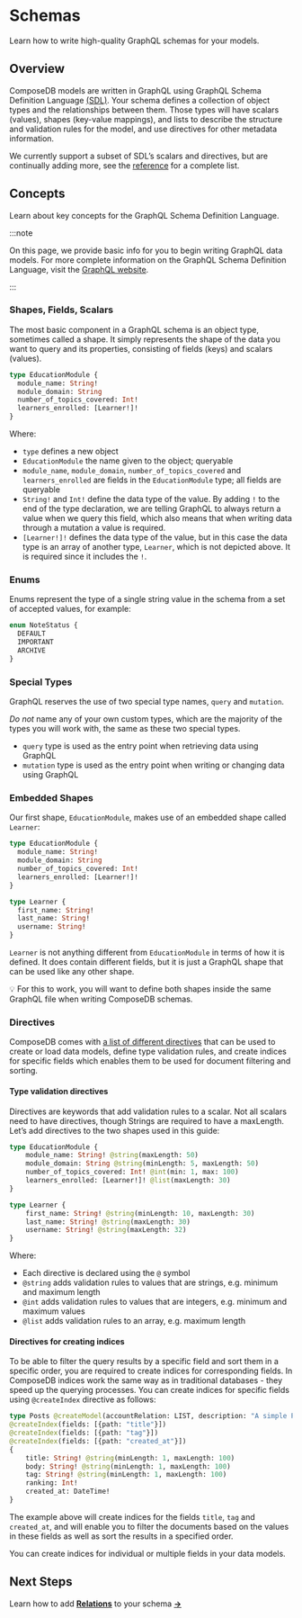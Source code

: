 # Schemas

Learn how to write high-quality GraphQL schemas for your models.

## Overview

ComposeDB models are written in GraphQL using GraphQL Schema Definition Language [(SDL)](https://graphql.org/learn/schema/). Your schema defines a collection of object types and the relationships between them. Those types will have scalars (values), shapes (key-value mappings), and lists to describe the structure and validation rules for the model, and use directives for other metadata information.

We currently support a subset of SDL’s scalars and directives, but are continually adding more, see the [reference](../../api/sdl/scalars.mdx) for a complete list.

## Concepts

Learn about key concepts for the GraphQL Schema Definition Language.

:::note

On this page, we provide basic info for you to begin writing GraphQL data models. For more complete information on the GraphQL Schema Definition Language, visit the [GraphQL website](https://graphql.org/learn/schema/).

:::

### Shapes, Fields, Scalars

The most basic component in a GraphQL schema is an object type, sometimes called a shape. It simply represents the shape of the data you want to query and its properties, consisting of fields (keys) and scalars (values).

```graphql
type EducationModule {
  module_name: String!
  module_domain: String
  number_of_topics_covered: Int!
  learners_enrolled: [Learner!]!
}
```

Where:

- `type` defines a new object
- `EducationModule` the name given to the object; queryable
- `module_name`, `module_domain`, `number_of_topics_covered` and `learners_enrolled` are fields in the `EducationModule` type; all fields are queryable
- `String!` and `Int!` define the data type of the value. By adding `!` to the end of the type declaration, we are telling GraphQL to always return a value when we query this field, which also means that when writing data through a mutation a value is required.
- `[Learner!]!` defines the data type of the value, but in this case the data type is an array of another type, `Learner`, which is not depicted above. It is required since it includes the `!`.

### Enums

Enums represent the type of a single string value in the schema from a set of
accepted values, for example:

```graphql
enum NoteStatus {
  DEFAULT
  IMPORTANT
  ARCHIVE
}
```

### Special Types

GraphQL reserves the use of two special type names, `query` and `mutation`.

_Do not_ name any of your own custom types, which are the majority of the types you will work with, the same as these two special types.

- `query` type is used as the entry point when retrieving data using GraphQL
- `mutation` type is used as the entry point when writing or changing data using GraphQL

### Embedded Shapes

Our first shape, `EducationModule`, makes use of an embedded shape called `Learner`:

```graphql
type EducationModule {
  module_name: String!
  module_domain: String
  number_of_topics_covered: Int!
  learners_enrolled: [Learner!]!
}

type Learner {
  first_name: String!
  last_name: String!
  username: String!
}
```

`Learner` is not anything different from `EducationModule` in terms of how it is defined. It does contain different fields, but it is just a GraphQL shape that can be used like any other shape.

💡 For this to work, you will want to define both shapes inside the same GraphQL file when writing ComposeDB schemas. 

### Directives

ComposeDB comes with [a list of different directives](../../api/sdl/directives.mdx) that can be used to create or load data models, define type validation rules, and create indices 
for specific fields which enables them to be used for document filtering and sorting. 

#### Type validation directives

Directives are keywords that add validation rules to a scalar. Not all scalars need to have directives, though Strings are required to have a maxLength. Let’s add directives to the two shapes used in this guide:

```graphql
type EducationModule {
	module_name: String! @string(maxLength: 50)
	module_domain: String @string(minLength: 5, maxLength: 50)
	number_of_topics_covered: Int! @int(min: 1, max: 100)
	learners_enrolled: [Learner!]! @list(maxLength: 30)
}

type Learner {
	first_name: String! @string(minLength: 10, maxLength: 30)
	last_name: String! @string(maxLength: 30) 
	username: String! @string(maxLength: 32)
}
```

Where:

- Each directive is declared using the `@` symbol
- `@string` adds validation rules to values that are strings, e.g. minimum and maximum length
- `@int` adds validation rules to values that are integers, e.g. minimum and maximum values
- `@list` adds validation rules to an array, e.g. maximum length


#### Directives for creating indices 

To be able to filter the query results by a specific field and sort them in a specific order, 
you are required to create indices for corresponding fields. In ComposeDB indices work the 
same way as in traditional databases - they speed up the querying processes. You can create indices 
for specific fields using `@createIndex` directive as follows:

```graphql
type Posts @createModel(accountRelation: LIST, description: "A simple Post")
@createIndex(fields: [{path: "title"}])
@createIndex(fields: [{path: "tag"}])
@createIndex(fields: [{path: "created_at"}])
{
    title: String! @string(minLength: 1, maxLength: 100)
    body: String! @string(minLength: 1, maxLength: 100)
    tag: String! @string(minLength: 1, maxLength: 100)
    ranking: Int!
    created_at: DateTime!
}
```

The example above will create indices for the fields `title`, `tag` and `created_at`, and will enable you to filter the documents based on the values in these fields as well as sort the results in a specified order. 

You can create indices for individual or multiple fields in your data models.


## Next Steps

Learn how to add [**Relations**](../data-modeling/relations.mdx) to your schema [**→**](../data-modeling/relations.mdx)
